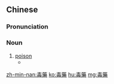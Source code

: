 {{also|毒药}}
==Chinese==
{{zh-forms|s=毒药}}

===Pronunciation===
{{zh-pron
|m=dúyào
|c=duk6 joek6
|h=pfs=thu̍k-yo̍k
|mn=to̍k-io̍h
|cat=n
}}

===Noun===
{{zh-noun}}

# [[poison]]
#* {{zh-x|明知 愛情 是 毒藥，偏偏 一 喙\嘴 共\甲 啉\喝 落；等到 情 火 一直 燒，找 無 止痛 的 解藥。|[I] clearly knew love is a '''poison''', [but I] still drank it; by the time the fire of love was ceaselessly burning, [I still] could not find a painkilling antidote.|MN|tr=Bêng-chai ài-chêng sī to̍k-io̍h, phian-phian chi̍t chhùi kā lim lo̍h; tán kah chîng hóe it-ti̍t sio, chhōe bô chí-thiàⁿ ê kái-io̍h.|ref={{lang|zh|{{w|lang=zh|蕭玉芬}}}}, {{lang|zh|毒藥}}}}

[[zh-min-nan:毒藥]]
[[ko:毒藥]]
[[hu:毒藥]]
[[mg:毒藥]]